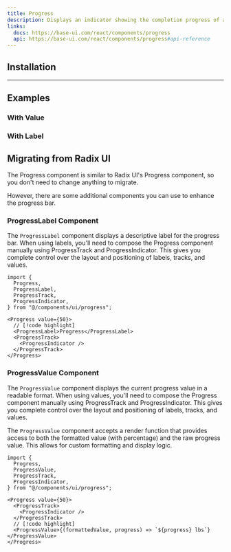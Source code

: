 ```yaml
---
title: Progress
description: Displays an indicator showing the completion progress of a task, typically displayed as a progress bar.
links:
  docs: https://base-ui.com/react/components/progress
  api: https://base-ui.com/react/components/progress#api-reference
---
```


<ComponentPreview name="progress-demo" />

## Installation

<CodeBlockCommand component="progress" />

---

## Examples

### With Value

<ComponentPreview name="progress-with-value" />

### With Label

<ComponentPreview name="progress-with-label" />


## Migrating from Radix UI

The Progress component is similar to Radix UI's Progress component, so you don't need to change anything to migrate.

However, there are some additional components you can use to enhance the progress bar.


### ProgressLabel Component

The `ProgressLabel` component displays a descriptive label for the progress bar. When using labels, you'll need to compose the Progress component manually using ProgressTrack and ProgressIndicator. This gives you complete control over the layout and positioning of labels, tracks, and values.

```tsx
import {
  Progress,
  ProgressLabel,
  ProgressTrack,
  ProgressIndicator,
} from "@/components/ui/progress";

<Progress value={50}>
  // [!code highlight]
  <ProgressLabel>Progress</ProgressLabel>
  <ProgressTrack>
    <ProgressIndicator />
  </ProgressTrack>
</Progress>
```

### ProgressValue Component

The `ProgressValue` component displays the current progress value in a readable format. When using values, you'll need to compose the Progress component manually using ProgressTrack and ProgressIndicator. This gives you complete control over the layout and positioning of labels, tracks, and values.

The `ProgressValue` component accepts a render function that provides access to both the formatted value (with percentage) and the raw progress value. This allows for custom formatting and display logic.

```tsx
import {
  Progress,
  ProgressValue,
  ProgressTrack,
  ProgressIndicator,
} from "@/components/ui/progress";

<Progress value={50}>
  <ProgressTrack>
    <ProgressIndicator />
  </ProgressTrack>
  // [!code highlight]
  <ProgressValue>{(formattedValue, progress) => `${progress} lbs`}</ProgressValue>
</Progress>
```
